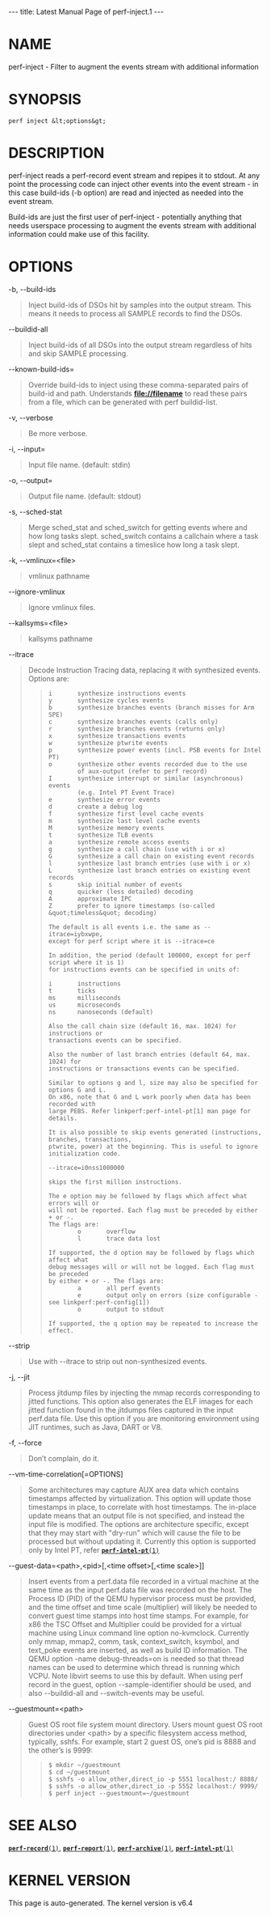 ---
title: Latest Manual Page of perf-inject.1
---


= NAME =

perf-inject - Filter to augment the events stream with additional information

= SYNOPSIS =

<pre>perf inject &lt;options&gt;</pre>
= DESCRIPTION =

perf-inject reads a perf-record event stream and repipes it to stdout. At any point the processing code can inject other events into the event stream - in this case build-ids (-b option) are read and injected as needed into the event stream.

Build-ids are just the first user of perf-inject - potentially anything that needs userspace processing to augment the events stream with additional information could make use of this facility.

= OPTIONS =

-b, --build-ids

<blockquote>Inject build-ids of DSOs hit by samples into the output stream. This means it needs to process all SAMPLE records to find the DSOs.
</blockquote>
--buildid-all

<blockquote>Inject build-ids of all DSOs into the output stream regardless of hits and skip SAMPLE processing.
</blockquote>
--known-build-ids=

<blockquote>Override build-ids to inject using these comma-separated pairs of build-id and path. Understands '''file://filename''' to read these pairs from a file, which can be generated with perf buildid-list.
</blockquote>
-v, --verbose

<blockquote>Be more verbose.
</blockquote>
-i, --input=

<blockquote>Input file name. (default: stdin)
</blockquote>
-o, --output=

<blockquote>Output file name. (default: stdout)
</blockquote>
-s, --sched-stat

<blockquote>Merge sched_stat and sched_switch for getting events where and how long tasks slept. sched_switch contains a callchain where a task slept and sched_stat contains a timeslice how long a task slept.
</blockquote>
-k, --vmlinux=&lt;file&gt;

<blockquote>vmlinux pathname
</blockquote>
--ignore-vmlinux

<blockquote>Ignore vmlinux files.
</blockquote>
--kallsyms=&lt;file&gt;

<blockquote>kallsyms pathname
</blockquote>
--itrace

<blockquote>Decode Instruction Tracing data, replacing it with synthesized events. Options are:

<blockquote><pre>i       synthesize instructions events
y       synthesize cycles events
b       synthesize branches events (branch misses for Arm SPE)
c       synthesize branches events (calls only)
r       synthesize branches events (returns only)
x       synthesize transactions events
w       synthesize ptwrite events
p       synthesize power events (incl. PSB events for Intel PT)
o       synthesize other events recorded due to the use
        of aux-output (refer to perf record)
I       synthesize interrupt or similar (asynchronous) events
        (e.g. Intel PT Event Trace)
e       synthesize error events
d       create a debug log
f       synthesize first level cache events
m       synthesize last level cache events
M       synthesize memory events
t       synthesize TLB events
a       synthesize remote access events
g       synthesize a call chain (use with i or x)
G       synthesize a call chain on existing event records
l       synthesize last branch entries (use with i or x)
L       synthesize last branch entries on existing event records
s       skip initial number of events
q       quicker (less detailed) decoding
A       approximate IPC
Z       prefer to ignore timestamps (so-called &quot;timeless&quot; decoding)

The default is all events i.e. the same as --itrace=iybxwpe,
except for perf script where it is --itrace=ce

In addition, the period (default 100000, except for perf script where it is 1)
for instructions events can be specified in units of:

i       instructions
t       ticks
ms      milliseconds
us      microseconds
ns      nanoseconds (default)

Also the call chain size (default 16, max. 1024) for instructions or
transactions events can be specified.

Also the number of last branch entries (default 64, max. 1024) for
instructions or transactions events can be specified.

Similar to options g and l, size may also be specified for options G and L.
On x86, note that G and L work poorly when data has been recorded with
large PEBS. Refer linkperf:perf-intel-pt[1] man page for details.

It is also possible to skip events generated (instructions, branches, transactions,
ptwrite, power) at the beginning. This is useful to ignore initialization code.

--itrace=i0nss1000000

skips the first million instructions.

The e option may be followed by flags which affect what errors will or
will not be reported. Each flag must be preceded by either + or -.
The flags are:
        o       overflow
        l       trace data lost

If supported, the d option may be followed by flags which affect what
debug messages will or will not be logged. Each flag must be preceded
by either + or -. The flags are:
        a       all perf events
        e       output only on errors (size configurable - see linkperf:perf-config[1])
        o       output to stdout

If supported, the q option may be repeated to increase the effect.</pre></blockquote></blockquote>
--strip

<blockquote>Use with --itrace to strip out non-synthesized events.
</blockquote>
-j, --jit

<blockquote>Process jitdump files by injecting the mmap records corresponding to jitted functions. This option also generates the ELF images for each jitted function found in the jitdumps files captured in the input perf.data file. Use this option if you are monitoring environment using JIT runtimes, such as Java, DART or V8.
</blockquote>
-f, --force

<blockquote>Don’t complain, do it.
</blockquote>
--vm-time-correlation[=OPTIONS]

<blockquote>Some architectures may capture AUX area data which contains timestamps affected by virtualization. This option will update those timestamps in place, to correlate with host timestamps. The in-place update means that an output file is not specified, and instead the input file is modified. The options are architecture specific, except that they may start with &quot;dry-run&quot; which will cause the file to be processed but without updating it. Currently this option is supported only by Intel PT, refer [[Latest Manual Page of perf-intel-pt.1|<tt>'''perf-intel-pt'''(1)</tt>]]
</blockquote>
--guest-data=&lt;path&gt;,&lt;pid&gt;[,&lt;time offset&gt;[,&lt;time scale&gt;]]

<blockquote>Insert events from a perf.data file recorded in a virtual machine at the same time as the input perf.data file was recorded on the host. The Process ID (PID) of the QEMU hypervisor process must be provided, and the time offset and time scale (multiplier) will likely be needed to convert guest time stamps into host time stamps. For example, for x86 the TSC Offset and Multiplier could be provided for a virtual machine using Linux command line option no-kvmclock. Currently only mmap, mmap2, comm, task, context_switch, ksymbol, and text_poke events are inserted, as well as build ID information. The QEMU option -name debug-threads=on is needed so that thread names can be used to determine which thread is running which VCPU. Note libvirt seems to use this by default. When using perf record in the guest, option --sample-identifier should be used, and also --buildid-all and --switch-events may be useful.
</blockquote>
--guestmount=&lt;path&gt;

<blockquote>Guest OS root file system mount directory. Users mount guest OS root directories under &lt;path&gt; by a specific filesystem access method, typically, sshfs. For example, start 2 guest OS, one’s pid is 8888 and the other’s is 9999:

<blockquote><pre>$ mkdir ~/guestmount
$ cd ~/guestmount
$ sshfs -o allow_other,direct_io -p 5551 localhost:/ 8888/
$ sshfs -o allow_other,direct_io -p 5552 localhost:/ 9999/
$ perf inject --guestmount=~/guestmount </pre></blockquote></blockquote>
= SEE ALSO =

[[Latest Manual Page of perf-record.1|<tt>'''perf-record'''(1)</tt>]], [[Latest Manual Page of perf-report.1|<tt>'''perf-report'''(1)</tt>]], [[Latest Manual Page of perf-archive.1|<tt>'''perf-archive'''(1)</tt>]], [[Latest Manual Page of perf-intel-pt.1|<tt>'''perf-intel-pt'''(1)</tt>]]


= KERNEL VERSION =

This page is auto-generated.  The kernel version is v6.4